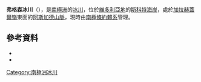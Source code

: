 {{coord|77|28|S|162|51|E|source:GNIS|display=title}}

'''弗格森冰川'''（{{lang-en|Ferguson Glacier}}），是[[南極洲|南極洲]]的[[冰川|冰川]]，位於[[維多利亞地|維多利亞地]]的[[斯科特海岸|斯科特海岸]]，處於[[加拉赫蓋爾嶺|加拉赫蓋爾嶺]]東面的[[阿斯加德山脈|阿斯加德山脈]]，現時由[[南極條約體系|南極條約體系]]管理。

==參考資料==
*{{cite gnis | type = antarid | id = 17644| name = Ferguson Glacier | accessdate = 2012-03-20}}
*{{usgs-gazetteer|id=17644}}

{{DEFAULTSORT:Ferguson Glacier}}
[[Category:南極洲冰川|Category:南極洲冰川]]


{{ScottCoast-geo-stub}}